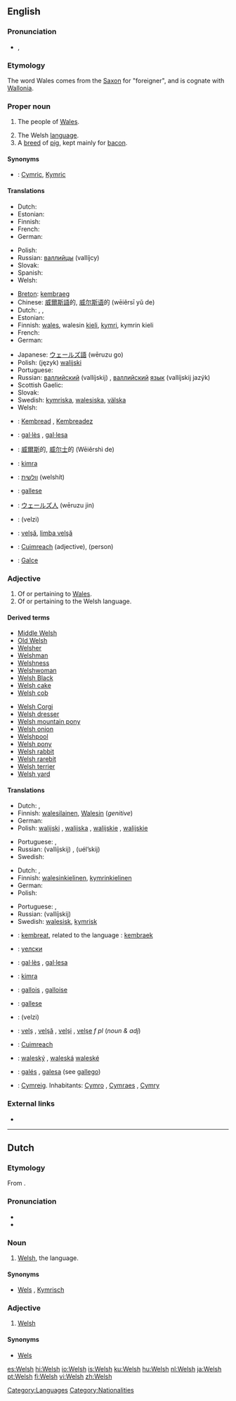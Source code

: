 {{interwiktionary|code=cy}}
{{also|welsh}}
==English==
{{wikipedia}}

===Pronunciation===
* {{IPA|/wɛlʃ/}}, {{SAMPA|/wElS/}}

===Etymology===
The word Wales comes from the [[Saxon]] for "foreigner", and is cognate with [[Wallonia]].
{{etystub|this is about Welsh, not Wales}}

===Proper noun===
{{en-proper noun}}

# {{context|collectively}} The people of [[Wales]].
# The Welsh [[language]].
# A [[breed]] of [[pig]], kept mainly for [[bacon]].

====Synonyms====
* {{italbrac|language}}: [[Cymric]], [[Kymric]]

====Translations====
{{trans-top|people of wales collectively}}
<!-- use only a collective term here, not for the singular Welshman of Welshwoman-->
* Dutch: {{t|nl|Welshmen||p}} {{italbrac|there is not really a word for this}}
* Estonian: {{t|et|kõmrid|p}}
* Finnish: {{t+|fi|walesilainen|p|alt=walesilaiset}}
* French: {{t+|fr|Gallois|m|p}}
* German: {{t|de|Waliser|m|p}}
{{trans-mid}}
* Polish: {{t|pl|Walijczyky|m|p}}
* Russian: [[валлийцы]] (vallíjcy) {{p}}
* Slovak: {{t|sk|Walešania|m|p}}
* Spanish: {{t|es|galeses|m|p}}
* Welsh: {{t+|cy|Cymry|xs=Welsh}}
{{trans-bottom}}

{{trans-top|language}}
* [[Breton]]: [[kembraeg]] {{m}}
* Chinese: [[威爾斯語]]的, [[威尔斯语]]的 (wēiěrsī yǔ de)
* Dutch: {{t+|nl|Welsh|n}}, {{t-|nl|Wels|n}}, {{t|nl|Kymrisch|n}}
* Estonian: {{t|et|kõmri keel}}
* Finnish: [[wales]], walesin [[kieli]], [[kymri]], kymrin kieli
* French: {{t+|fr|gallois|m}}
* German: {{t+|de|Walisisch|n}}
{{trans-mid}}
* Japanese: [[ウェールズ語]] (wēruzu go)
* Polish: (język) [[walijski]] {{m}}
* Portuguese: {{t+|pt|galês|m}}
* Russian: [[валлийский]] (vallíjskij) {{m}}, [[валлийский]] [[язык]] (vallíjskij jazýk) {{m}}
* Scottish Gaelic: {{t-|gd|Cuimris|f|xs=Scottish Gaelic}}
* Slovak: {{t|sk|waleština|f}}
* Swedish: [[kymriska]], [[walesiska]], [[välska]]
* Welsh: {{t+|cy|Cymraeg|xs=Welsh}}
{{trans-bottom}}

{{checktrans-top}}
* {{ttbc|Breton}}: [[Kembread]] {{m}}, [[Kembreadez]] {{f}}
* {{ttbc|Catalan}}: [[gal·lès]] {{m}}, [[gal·lesa]] {{f}}
* {{ttbc|Chinese}}: [[威爾斯]]的, [[威尔士]]的 (Wēiěrshì de)
* {{ttbc|Esperanto}}: [[kimra]]
* {{ttbc|Hebrew}}: [[וולשית]] (welshít)
* {{ttbc|Interlingua}}: [[gallese]]
{{trans-mid}}
* {{ttbc|Japanese}}: [[ウェールズ人]] (wēruzu jin)
* {{ttbc|Persian}}: {{fa-Arab|[[ولزی]]}} (velzi)
* {{ttbc|Romanian}}: [[velşă]], [[limba velşă]] {{f}}
* {{ttbc|Scottish Gaelic}}: [[Cuimreach]] {{m}} (adjective), (person)
* {{ttbc|Turkish}}: [[Galce]]
{{trans-bottom}}

===Adjective===
{{en-adj|-}}

# Of or pertaining to [[Wales]].
# Of or pertaining to the Welsh language.

====Derived terms====
{{rel-top}}
* [[Middle Welsh]]
* [[Old Welsh]]
* [[Welsher]]
* [[Welshman]]
* [[Welshness]]
* [[Welshwoman]]
* [[Welsh Black]]
* [[Welsh cake]]
* [[Welsh cob]]
{{rel-mid}}
* [[Welsh Corgi]]
* [[Welsh dresser]]
* [[Welsh mountain pony]]
* [[Welsh onion]]
* [[Welshpool]]
* [[Welsh pony]]
* [[Welsh rabbit]]
* [[Welsh rarebit]]
* [[Welsh terrier]]
* [[Welsh yard]]
{{rel-bottom}}

====Translations====
{{trans-top|of or pertaining to Wales}}
* Dutch: {{t+|nl|Welsh}}, {{t-|nl|Wels}}
* Finnish: [[walesilainen]], [[Wales#Finnish|Walesin]] (''genitive'')
* German: {{t+|de|walisisch}}
* Polish: [[walijski]] {{m}}, [[walijska]] {{f}}, [[walijskie]] {{n}}, [[walijskie]] {{p}}
{{trans-mid}}
* Portuguese: {{t+|pt|galês|m}}, {{t-|pt|galesa|f}}
* Russian: {{t+|ru|валлийский|sc=Cyrl}} (vallíjskij) {{m}}, {{t+|ru|уэльский|sc=Cyrl}} (uél’skij) {{m}}
* Swedish: {{t+|sv|walesisk}}
{{trans-bottom}}

{{trans-top|of or pertaining to the Welsh language}}
* Dutch: {{t+|nl|Welsh}}, {{t-|nl|Wels}}
* Finnish: [[walesinkielinen]], [[kymri|kymrin]][[-kielinen|kielinen]]
* German: {{t+|de|walisisch}}
* Polish: {{t-|pl|walijski|m}}
{{trans-mid}}
* Portuguese: {{t+|pt|galês|m}}, {{t-|pt|galesa|f}}
* Russian: {{t+|ru|валлийский|sc=Cyrl}} (vallíjskij) {{m}}
* Swedish: [[walesisk]], [[kymrisk]]
{{trans-bottom}}

{{checktrans-top}}
* {{ttbc|Breton}}: [[kembreat]], related to the language : [[kembraek]]
* {{ttbc|Bulgarian}}: [[уелски]] {{m}}
* {{ttbc|Catalan}}: [[gal·lès]] {{m}}, [[gal·lesa]] {{f}}
* {{ttbc|Esperanto}}: [[kimra]]
* {{ttbc|French}}: [[gallois]] {{m}}, [[galloise]] {{f}}
* {{ttbc|Interlingua}}: [[gallese]]
{{trans-mid}}
* {{ttbc|Persian}}: {{fa-Arab|[[ولزی]]}} (velzi)
* {{ttbc|Romanian}}: [[velş]] {{m}}, [[velşă]] {{f}}, [[velşi]] {{p}}, [[velşe]] ''f pl'' (''noun & adj'')
* {{ttbc|Scottish Gaelic}}: [[Cuimreach]]
* {{ttbc|Slovak}}: [[waleský]] {{m}}, [[waleská]] {{f}} [[waleské]] {{n}}
* {{ttbc|Spanish}}: [[galés]] {{m}}, [[galesa]] {{f}} (see [[gallego]])
* {{ttbc|Welsh}}: [[Cymreig]]. Inhabitants: [[Cymro]] {{m}}, [[Cymraes]] {{f}}, [[Cymry]] {{p}}
{{trans-bottom}}

===External links===
* {{ISO 639|link=Ethnologue|1code=cy|code=cym}}

[[Category:Languages]]
[[Category:Nationalities]]

----

==Dutch==

===Etymology===
From {{etyl|en|nl}}.

===Pronunciation===
* {{audio|Nl-Welsh.ogg|audio}}
* {{IPA|/wɛlʃ/|lang=nl}}

===Noun===
{{nl-noun2|n|-|-}}

# [[#English|Welsh]], the language.

====Synonyms====
* [[Wels]] {{italbrac|unusual}}, [[Kymrisch]]

===Adjective===
{{nl-adj|-|-}}

# [[#English|Welsh]]

====Synonyms====
* [[Wels]] {{italbrac|unusual}}

[[es:Welsh]]
[[hi:Welsh]]
[[io:Welsh]]
[[is:Welsh]]
[[ku:Welsh]]
[[hu:Welsh]]
[[nl:Welsh]]
[[ja:Welsh]]
[[pt:Welsh]]
[[fi:Welsh]]
[[vi:Welsh]]
[[zh:Welsh]]